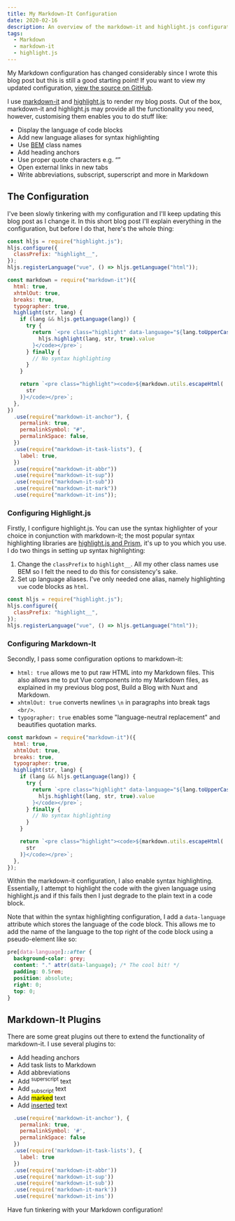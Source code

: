 ```yaml
---
title: My Markdown-It Configuration
date: 2020-02-16
description: An overview of the markdown-it and highlight.js configurations used on my website.
tags:
  - Markdown
  - markdown-it
  - highlight.js
---
```


<post-aside type="info">

My Markdown configuration has changed considerably since I wrote this blog post but this is still a good starting point! If you want to view my updated configuration, [view the source on GitHub](https://github.com/gregives/gregives.co.uk/blob/master/config/markdown.js).

</post-aside>

I use [markdown-it](https://github.com/markdown-it/markdown-it) and [highlight.js](https://highlightjs.org) to render my blog posts. Out of the box, markdown-it and highlight.js may provide all the functionality you need, however, customising them enables you to do stuff like:

- Display the language of code blocks
- Add new language aliases for syntax highlighting
- Use [BEM](http://getbem.com/naming) class names
- Add heading anchors
- Use proper quote characters e.g. “”
- Open external links in new tabs
- Write abbreviations, subscript, superscript and more in Markdown

## The Configuration

I've been slowly tinkering with my configuration and I'll keep updating this blog post as I change it. In this short blog post I'll explain everything in the configuration, but before I do that, here's the whole thing:

```js
const hljs = require("highlight.js");
hljs.configure({
  classPrefix: "highlight__",
});
hljs.registerLanguage("vue", () => hljs.getLanguage("html"));

const markdown = require("markdown-it")({
  html: true,
  xhtmlOut: true,
  breaks: true,
  typographer: true,
  highlight(str, lang) {
    if (lang && hljs.getLanguage(lang)) {
      try {
        return `<pre class="highlight" data-language="${lang.toUpperCase()}"><code>${
          hljs.highlight(lang, str, true).value
        }</code></pre>`;
      } finally {
        // No syntax highlighting
      }
    }

    return `<pre class="highlight"><code>${markdown.utils.escapeHtml(
      str
    )}</code></pre>`;
  },
})
  .use(require("markdown-it-anchor"), {
    permalink: true,
    permalinkSymbol: "#",
    permalinkSpace: false,
  })
  .use(require("markdown-it-task-lists"), {
    label: true,
  })
  .use(require("markdown-it-abbr"))
  .use(require("markdown-it-sup"))
  .use(require("markdown-it-sub"))
  .use(require("markdown-it-mark"))
  .use(require("markdown-it-ins"));
```

### Configuring Highlight.js

Firstly, I configure highlight.js. You can use the syntax highlighter of your choice in conjunction with markdown-it; the most popular syntax highlighting libraries are [highlight.js and Prism](https://github.com/search?l=JavaScript&o=desc&q=syntax+highlighting&s=stars&type=Repositories), it's up to you which you use. I do two things in setting up syntax highlighting:

1. Change the `classPrefix` to `highlight__`. All my other class names use BEM so I felt the need to do this for consistency's sake.
2. Set up language aliases. I've only needed one alias, namely highlighting `vue` code blocks as `html`.

```js
const hljs = require("highlight.js");
hljs.configure({
  classPrefix: "highlight__",
});
hljs.registerLanguage("vue", () => hljs.getLanguage("html"));
```

### Configuring Markdown-It

Secondly, I pass some configuration options to markdown-it:

- `html: true` allows me to put raw HTML into my Markdown files. This also allows me to put Vue components into my Markdown files, as explained in my previous blog post, <nuxt-link to="/blog/build-a-blog-with-nuxt-and-markdown/">Build a Blog with Nuxt and Markdown</nuxt-link>.
- `xhtmlOut: true` converts newlines `\n` in paragraphs into break tags `<br/>`.
- `typographer: true` enables some "language-neutral replacement" and beautifies quotation marks.

```js {} 7
const markdown = require("markdown-it")({
  html: true,
  xhtmlOut: true,
  breaks: true,
  typographer: true,
  highlight(str, lang) {
    if (lang && hljs.getLanguage(lang)) {
      try {
        return `<pre class="highlight" data-language="${lang.toUpperCase()}"><code>${
          hljs.highlight(lang, str, true).value
        }</code></pre>`;
      } finally {
        // No syntax highlighting
      }
    }

    return `<pre class="highlight"><code>${markdown.utils.escapeHtml(
      str
    )}</code></pre>`;
  },
});
```

Within the markdown-it configuration, I also enable syntax highlighting. Essentially, I attempt to highlight the code with the given language using highlight.js and if this fails then I just degrade to the plain text in a code block.

Note that within the syntax highlighting configuration, I add a `data-language` attribute which stores the language of the code block. This allows me to add the name of the language to the top right of the code block using a pseudo-element like so:

```css
pre[data-language]::after {
  background-color: grey;
  content: "." attr(data-language); /* The cool bit! */
  padding: 0.5rem;
  position: absolute;
  right: 0;
  top: 0;
}
```

## Markdown-It Plugins

There are some great plugins out there to extend the functionality of markdown-it. I use several plugins to:

- Add heading anchors
- Add task lists to Markdown
- Add abbreviations
- Add <sup>superscript</sup> text
- Add <sub>subscript</sub> text
- Add <mark>marked</mark> text
- Add <ins>inserted</ins> text

```js {} 28
  .use(require('markdown-it-anchor'), {
    permalink: true,
    permalinkSymbol: '#',
    permalinkSpace: false
  })
  .use(require('markdown-it-task-lists'), {
    label: true
  })
  .use(require('markdown-it-abbr'))
  .use(require('markdown-it-sup'))
  .use(require('markdown-it-sub'))
  .use(require('markdown-it-mark'))
  .use(require('markdown-it-ins'))
```

Have fun tinkering with your Markdown configuration!
